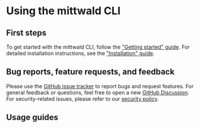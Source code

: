 # Using the mittwald CLI


## First steps

To get started with the mittwald CLI, follow the ["Getting started" guide](./usage/intro). For detailed installation instructions, see the ["Installation" guide](./usage/install).

## Bug reports, feature requests, and feedback

Please use the [GitHub issue tracker](https://github.com/mittwald/cli/issues/new/choose) to report bugs and request features. For general feedback or questions, feel free to open a new [GitHub Discussion](https://github.com/mittwald/cli/discussions). For security-related issues, please refer to our [security policy](https://github.com/mittwald/cli/security/policy).

## Usage guides

<DocCardList />
